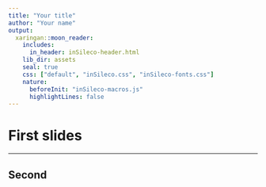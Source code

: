 ```yaml
---
title: "Your title"
author: "Your name"
output:
  xaringan::moon_reader:
    includes:
      in_header: inSileco-header.html
    lib_dir: assets
    seal: true
    css: ["default", "inSileco.css", "inSileco-fonts.css"]
    nature:
      beforeInit: "inSileco-macros.js"
      highlightLines: false
---
```


# First slides

---

## Second
